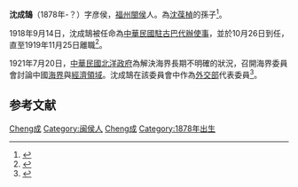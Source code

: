 {{expand|time=2017-03-01T15:40:47+00:00}}
'''沈成鵠'''（1878年-？）字彦侯，[[福州|福州]][[閩侯|閩侯]]人。為[[沈葆楨|沈葆楨]]的孫子<ref>{{cite web|title=(清)沈葆楨|publisher=中央研究院歷史語言研究所明清檔案工作室|url=http://archive.ihp.sinica.edu.tw/ttscgi/ttsquery?0:0:mctauac:NO%3DNO2278|accessdate=2017-03-01|language=zh-tw|archive-date=2017-03-01|archive-url=https://web.archive.org/web/20170301182803/http://archive.ihp.sinica.edu.tw/ttscgi/ttsquery?0:0:mctauac:NO%3DNO2278|dead-url=no}}</ref>。

1918年9月14日，沈成鵠被任命為[[中国驻古巴大使列表|中華民國駐古巴代辦使事]]，並於10月26日到任，直至1919年11月25日離職<ref>{{cite book|author1=徐友春|author2=蔡鴻源|author3=周興培|title=民国人物大辞典|location=石家庄|publisher=河北人民出版社|date=1991年5月|isbn=7-202-00781-9|language=zh-cn|url=http://cnki55.sris.com.tw/refbook/ShowDetail.aspx?Table=CRFDOTHERINFO&ShowField=Content&TitleField=Title-ShowTitle&Field=OTHERID&Value=R20060706700A000005|access-date=2017-03-01|archive-date=2017-03-02|archive-url=https://web.archive.org/web/20170302025447/http://cnki55.sris.com.tw/refbook/ShowDetail.aspx?Table=CRFDOTHERINFO&ShowField=Content&TitleField=Title-ShowTitle&Field=OTHERID&Value=R20060706700A000005|dead-url=no}}</ref>。

1921年7月20日，[[中華民國北洋政府|中華民國北洋政府]]為解決海界長期不明確的狀況，召開海界委員會討論中國[[領海基線|海界]]與[[經濟海域|經濟領域]]。沈成鵠在該委員會中作為[[中華民國外交部|外交部]]代表委員<ref>{{cite thesis|title=中華民國漁權發展的歷史考察(1912-1982)|author=陳冠任|degree=master|publisher=國立政治大學歷史學系研究部|date=2011年6月|url=http://nccur.lib.nccu.edu.tw/retrieve/79354/300301.pdf|language=zh-tw|pages=32|access-date=2017-03-01|archive-date=2017-03-01|archive-url=https://web.archive.org/web/20170301182328/http://nccur.lib.nccu.edu.tw/retrieve/79354/300301.pdf|dead-url=no}}</ref>。
==参考文献==
{{reflist}}

[[Category:沈姓|Cheng成]]
[[Category:闽侯人|Category:闽侯人]]
[[Category:沈葆楨家族|Cheng成]]
[[Category:1878年出生|Category:1878年出生]]
